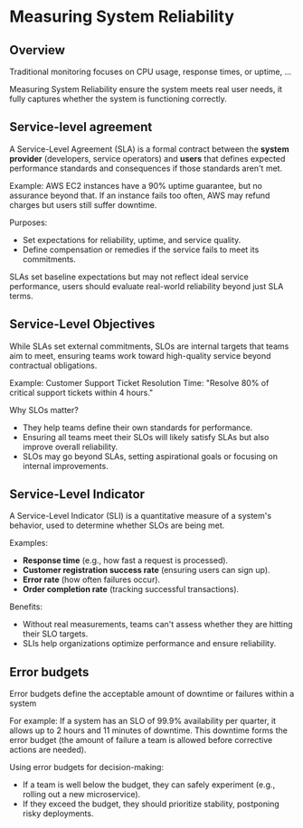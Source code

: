 # Measuring System Reliability

## Overview

Traditional monitoring focuses on CPU usage, response times, or uptime, ...

Measuring System Reliability ensure the system meets real user needs, it fully captures whether the system is functioning correctly.


## Service-level agreement

A Service-Level Agreement (SLA) is a formal contract between the **system provider** (developers, service operators) and **users** that defines expected performance standards and consequences if those standards aren't met.

Example: AWS EC2 instances have a 90% uptime guarantee, but no assurance beyond that. If an instance fails too often, AWS may refund charges but users still suffer downtime.

Purposes:
- Set expectations for reliability, uptime, and service quality.
- Define compensation or remedies if the service fails to meet its commitments.

SLAs set baseline expectations but may not reflect ideal service performance, users should evaluate real-world reliability beyond just SLA terms.


## Service-Level Objectives

While SLAs set external commitments, SLOs are internal targets that teams aim to meet, ensuring teams work toward high-quality service beyond contractual obligations.

Example: Customer Support Ticket Resolution Time: "Resolve 80% of critical support tickets within 4 hours."

Why SLOs matter?
- They help teams define their own standards for performance.
- Ensuring all teams meet their SLOs will likely satisfy SLAs but also improve overall reliability.
- SLOs may go beyond SLAs, setting aspirational goals or focusing on internal improvements.


## Service-Level Indicator

A Service-Level Indicator (SLI) is a quantitative measure of a system's behavior, used to determine whether SLOs are being met.

Examples:
- **Response time** (e.g., how fast a request is processed).
- **Customer registration success rate** (ensuring users can sign up).
- **Error rate** (how often failures occur).
- **Order completion rate** (tracking successful transactions).

Benefits:
- Without real measurements, teams can't assess whether they are hitting their SLO targets.
- SLIs help organizations optimize performance and ensure reliability.


## Error budgets

Error budgets define the acceptable amount of downtime or failures within a system

For example: If a system has an SLO of 99.9% availability per quarter, it allows up to 2 hours and 11 minutes of downtime. This downtime forms the error budget (the amount of failure a team is allowed before corrective actions are needed).

Using error budgets for decision-making:
- If a team is well below the budget, they can safely experiment (e.g., rolling out a new microservice).
- If they exceed the budget, they should prioritize stability, postponing risky deployments.
